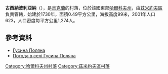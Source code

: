 {{coord|49|49|16|N|36|17|17|E|scale:100000_region:UA|display=title}}

'''古西納波利亞納'''（{{lang-uk|Гусина Поляна}}），是[[烏克蘭|烏克蘭]]的村落，位於該國東部[[哈爾科夫州|哈爾科夫州]]，由[[茲米約夫區|茲米約夫區]]負責管轄，始建於1730年，面積0.49平方公里，海拔高度99米，2001年人口623，人口密度每平方公里1,274人。

==參考資料==
*[http://w1.c1.rada.gov.ua/pls/z7502/A005?rdat1=09.01.2009&rf7571=33072 Гусина Поляна]{{dead link|date=2017年12月 |bot=InternetArchiveBot |fix-attempted=yes }}
* [http://weather.in.ua/ua/har'kovskaja/6229 Погода в селі Гусина Поляна] {{Wayback|url=http://weather.in.ua/ua/har'kovskaja/6229 |date=20200805054950 }}

{{DEFAULTSORT:Гусина Поляна}}
[[Category:哈爾科夫州村落|Category:哈爾科夫州村落]]
[[Category:茲米約夫區村落|Category:茲米約夫區村落]]


{{Kharkiv-geo-stub}}